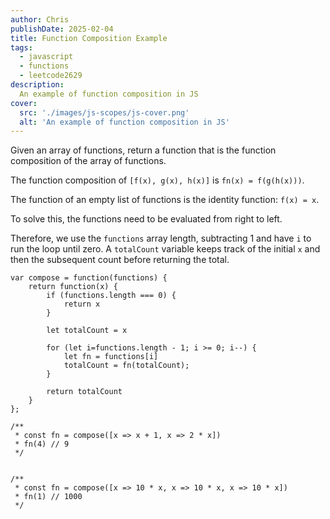 ```yaml
---
author: Chris
publishDate: 2025-02-04
title: Function Composition Example
tags:
  - javascript
  - functions
  - leetcode2629
description:
  An example of function composition in JS
cover:
  src: './images/js-scopes/js-cover.png'
  alt: 'An example of function composition in JS'
---
```


Given an array of functions, return a function that is the function composition of the array of functions.

The function composition of `[f(x), g(x), h(x)]` is `fn(x) = f(g(h(x)))`.

The function of an empty list of functions is the identity function: `f(x) = x`.

To solve this, the functions need to be evaluated from right to left. 

Therefore, we use the `functions` array length, subtracting 1 and have `i` to run the loop until zero.
A `totalCount` variable keeps track of the initial `x` and then the subsequent count before returning the total.

```
var compose = function(functions) {
    return function(x) {
        if (functions.length === 0) {
            return x
        }

        let totalCount = x

        for (let i=functions.length - 1; i >= 0; i--) {
            let fn = functions[i]
            totalCount = fn(totalCount);
        }

        return totalCount
    }
};

/**
 * const fn = compose([x => x + 1, x => 2 * x])
 * fn(4) // 9
 */


/**
 * const fn = compose([x => 10 * x, x => 10 * x, x => 10 * x])
 * fn(1) // 1000
 */

```